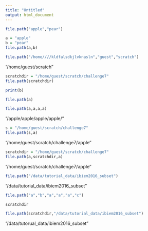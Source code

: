 ```yaml
---
title: "Untitled"
output: html_document
---
```


```r
file.path("apple","pear")
```

```r
a = "apple"
b = "pear"
file.path(a,b)
```


```r
file.path("/home////kldfalsdkjlvknasln","guest","scratch")
```
"/home/guest/scratch"



```r
scratchdir = "/home/guest/scratch/challenge7"
file.path(scratchdir)
```

```r
print(b)
```


```r
file.path(a)
```


```r
file.path(a,a,a,a)
```
"/apple/apple/apple/apple/"

```r
s = "/home/guest/scratch/challenge7"
file.path(s,a)
```

"/home/guest/scratch/challenge7/apple"


```r
scratchdir = "/home/guest/scratch/challenge7"
file.path(a,scratchdir,a)
```
"/home/guest/scratch/challenge7/apple"


```r
file.path("/data/tutorial_data/ibiem2016_subset")
```
"/data/tutorial_data/ibiem2016_subset"

```r
file.path("a","b","a","a","a","c")
```


```r
scratchdir
```


```r
file.path(scratchdir,"/data/tutorial_data/ibiem2016_subset")
```
"/data/tutorual_data/ibiem2016_subset"


